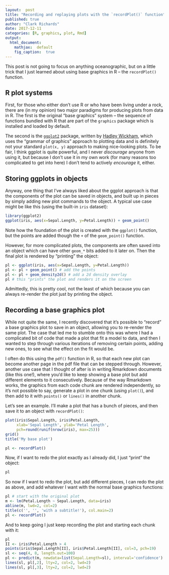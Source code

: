 ```yaml
---
layout:  post
title: "Recording and replaying plots with the `recordPlot()` function"
published: true
author: "Clark Richards"
date: 2017-12-11
categories: [R, graphics, plot, Rmd]
output:
  html_document:
    mathjax:  default
    fig_caption:  true
---
```




This post is not going to focus on anything oceanographic, but on a little trick that I just learned about using base graphics in R -- the `recordPlot()` function.

## R plot systems

First, for those who either don't use R or who have been living under a rock, there are (in my opinion) two major paradigms for producing plots from data in R. The first is the original "base graphics" system -- the sequence of functions bundled with R that are part of the `graphics` package which is installed and loaded by default.

The second is the [`ggplot2`](http://ggplot2.org/) package, written by [Hadley Wickham](http://hadley.nz/), which uses the "grammar of graphics" approach to plotting data and is definitely not your standard `plot(x, y)` approach to making nice-looking plots. To be fair, I think ggplot is quite powerful, and I never *discourage* anyone from using it, but because I don't use it in my own work (for many reasons too complicated to get into here) I don't tend to actively *encourage* it, either.

## Storing ggplots in objects

Anyway, one thing that I've always liked about the ggplot approach is that the components of the plot can be saved in objects, and built up in pieces by simply adding new plot commands to the object. A typical use case might be like this (using the built-in `iris` dataset):

```r
library(ggplot2)
ggplot(iris, aes(x=Sepal.Length, y=Petal.Length)) + geom_point()
```

Note how the foundation of the plot is created with the `ggplot()` function, but the points are added though the `+` of the `geom_point()` function.

However, for more complicated plots, the components are often saved into an object which can have other `geom_*` bits added to it later on. Then the final plot is rendered by "printing" the object:
```r
pl <- ggplot(iris, aes(x=Sepal.Length, y=Petal.Length))
pl <- pl + geom_point() # add the points
pl <- pl + geom_density2d() # add a 2d density overlay
pl # this "prints" the plot and renders it on the screen
```
Admittedly, this is pretty cool, not the least of which because you can always re-render the plot just by printing the object.

## Recording a base graphics plot

While not quite the same, I recently discovered that it's possible to "record" a base graphics plot to save in an object, allowing you to re-render the same plot. The case that led me to stumble onto this was where I had a complicated bit of code that made a plot that fit a model to data, and then I wanted to step through various iterations of removing certain points, adding new ones, to see what the effect on the fit would be.

I often do this using the `pdf()` function in R, so that each new plot can become another page in the pdf file that can be stepped through. However, another use case that I thought of after is in writing Rmarkdown documents (like this one!), where you'd like to keep showing a base plot but add different elements to it consecutively. Because of the way Rmarkdown works, the graphics from each code chunk are rendered independently, so it's not possible to say, generate a plot in one chunk (using `plot()`), and then add to it with `points()` or `lines()` in another chunk.

Let's see an example. I'll make a plot that has a bunch of pieces, and then save it to an object with `recordPlot()`:
```r
plot(iris$Sepal.Length, iris$Petal.Length,
     xlab='Sepal Length', ylab='Petal Length',
     pch=round(runif(nrow(iris), max=25)))
grid()
title('My base plot')

pl <- recordPlot()
```

Now, if I want to redo the plot exactly as I already did, I just "print" the object:
```r
pl
```

So now if I want to redo the plot, but add different pieces, I can redo the plot as above, and add whatever I want with the normal base graphics functions:
```r
pl # start with the original plot
m <- lm(Petal.Length ~ Sepal.Length, data=iris)
abline(m, lwd=2, col=2)
title(c('', '', 'with a subtitle!'), col.main=2)
pl <- recordPlot()
```

And to keep going I just keep recording the plot and starting each chunk with it:
```r
pl
II <- iris$Petal.Length > 4
points(iris$Sepal.Length[II], iris$Petal.Length[II], col=3, pch=19)
sl <- seq(4, 8, length.out=100)
pl <- predict(m, newdata=list(Sepal.Length=sl), interval='confidence')
lines(sl, pl[,2], lty=2, col=2, lwd=2)
lines(sl, pl[,3], lty=2, col=2, lwd=2)
```

